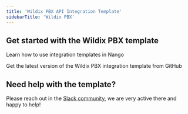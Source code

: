 ```yaml
---
title: 'Wildix PBX API Integration Template'
sidebarTitle: 'Wildix PBX'
---
```


## Get started with the Wildix PBX template

<Card title="How to use integration templates"
      href="/understand/concepts/templates"
      icon="book-open">
    Learn how to use integration templates in Nango
</Card>

<Card title="Get the Wildix PBX template"
      href="https://github.com/NangoHQ/integration-templates/tree/main/integrations/wildix-pbx"
      icon="github">
    Get the latest version of the Wildix PBX integration template from GitHub
</Card>

## Need help with the template?
Please reach out in the [Slack community](https://nango.dev/slack), we are very active there and happy to help!


